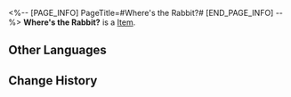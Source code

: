 <%-- [PAGE_INFO]
PageTitle=#Where's the Rabbit?#
[END_PAGE_INFO] --%>
{{Item Infobox
|title       = Where's the Rabbit?
|id          = 220001
|image       = Item Where's the Rabbit.png
|type        = 
|invCategory = 
|rarity      = 4
|effect      = Chat Box for Message and Chat. Once obtained, they can be used in the Message or Chat functions
|description =
''"Perkins, be a good robot and open up the chest!"
"I won't... I won't... not until Clara is back..."''
|source1     = Obtained from the Underground Treasure Hunt Event
}}
'''Where's the Rabbit?''' is a [[Item]].

==Other Languages==
{{Other Languages
|en   = Where's the Rabbit?
|zhs  = 兔子在哪里？
|zht  = 兔子在哪裡？
|ja   = ウサギさんはどこ？
|ko   = 토끼는 어디에?
|es   = ¿Dónde está el conejo?
|fr   = Laaaaapin...
|ru   = Куда подевался кролик?
|th   = กระต่ายน้อยอยู่ที่ไหน?
|vi   = Thỏ Ở Đâu?
|de   = Wo ist der Hase?
|id   = Di Mana Kelincinya?
|pt   = Onde Está o Coelho?
}}

==Change History==
{{Change History|2.0}}